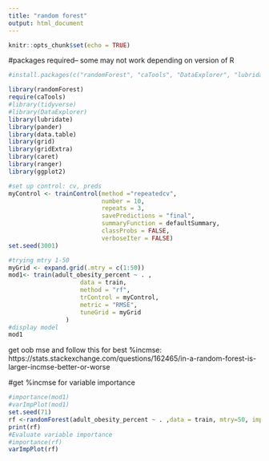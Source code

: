 ---
title: "random forest"
output: html_document
---

```{r setup, include=FALSE}
knitr::opts_chunk$set(echo = TRUE)
```

#packages required-- some may not work depending on version of R
```{r}
#install.packages(c("randomForest", "caTools", "DataExplorer", "lubridate", "pander", "data.table", "grid", "ranger"))

library(randomForest)
require(caTools)
#library(tidyverse)
#library(DataExplorer)
library(lubridate)
library(pander)
library(data.table)
library(grid)
library(gridExtra)
library(caret)
library(ranger)
library(ggplot2)
```



```{r}

#set up control: cv, preds
myControl <- trainControl(method ="repeatedcv", 
                          number = 10,
                          repeats = 3,
                          savePredictions = "final",
                          summaryFunction = defaultSummary,
                          classProbs = FALSE,
                          verboseIter = FALSE)
set.seed(3001)

#trying mtry 1-50
myGrid <- expand.grid(.mtry = c(1:50)) 
mod1<- train(adult_obesity_percent ~ . , 
                    data = train,
                    method = "rf",
                    trControl = myControl,
                    metric = "RMSE",
                    tuneGrid = myGrid
                )
#display model
mod1
```


get oob mse and follow this for best %incmse: https://stats.stackexchange.com/questions/162465/in-a-random-forest-is-larger-incmse-better-or-worse


#get %incmse for variable importance
```{r}
#importance(mod1)
#varImpPlot(mod1)
set.seed(71)
rf <-randomForest(adult_obesity_percent ~ . ,data = train, mtry=50, importance=TRUE,ntree=500)
print(rf)
#Evaluate variable importance
#importance(rf)
varImpPlot(rf)
```




